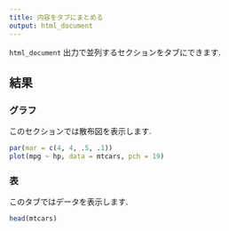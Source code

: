 ```yaml
---
title: 内容をタブにまとめる
output: html_document
---
```


`html_document` 出力で並列するセクションをタブにできます.

## 結果 {.tabset}

### グラフ

このセクションでは散布図を表示します.

```r
par(mar = c(4, 4, .5, .1))
plot(mpg ~ hp, data = mtcars, pch = 19)
```

### 表

このタブではデータを表示します.

```r
head(mtcars)
```
